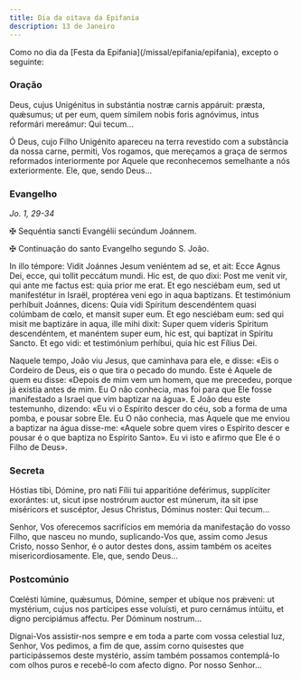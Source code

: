 ```yaml
---
title: Dia da oitava da Epifania
description: 13 de Janeiro
---
```


<aside>
  Como no dia da [Festa da Epifania](/missal/epifania/epifania), excepto o
  seguinte:
</aside>

### Oração

<div class="side-by-side not-content">

Deus, cujus Unigénitus in substántia nostræ carnis appáruit: præsta,
    quǽsumus; ut per eum, quem símilem nobis foris agnóvimus, intus reformári
    mereámur: Qui tecum...

Ó Deus, cujo Filho Unigénito apareceu na terra revestido com a substância da
    nossa carne, permiti, Vos rogamos, que mereçamos a graça de sermos
    reformados interiormente por Aquele que reconhecemos semelhante a nós
    exteriormente. Ele, que, sendo Deus...

</div>

### Evangelho

<em>Jo. 1, 29-34</em>

<div class="side-by-side not-content">

<span class="cross text-red-500">✠</span> Sequéntia sancti Evangélii
    secúndum Joánnem.

<span class="cross text-red-500">✠</span> Continuação do santo Evangelho
    segundo S. João.

In illo témpore: Vidit Joánnes Jesum veniéntem ad se, et ait: Ecce Agnus
    Dei, ecce, qui tollit peccátum mundi. Hic est, de quo dixi: Post me venit
    vir, qui ante me factus est: quia prior me erat. Et ego nesciébam eum, sed
    ut manifestétur in Israël, proptérea veni ego in aqua baptízans. Et
    testimónium perhíbuit Joánnes, dicens: Quia vidi Spíritum descendéntem quasi
    colúmbam de cœlo, et mansit super eum. Et ego nesciébam eum: sed qui misit
    me baptizáre in aqua, ille mihi dixit: Super quem víderis Spíritum
    descendéntem, et manéntem super eum, hic est, qui baptízat in Spíritu
    Sancto. Et ego vidi: et testimónium perhíbui, quia hic est Fílius Dei.

Naquele tempo, João viu Jesus, que caminhava para ele, e disse: «Eis o
    Cordeiro de Deus, eis o que tira o pecado do mundo. Este é Aquele de quem eu
    disse: «Depois de mim vem um homem, que me precedeu, porque já existia antes
    de mim. Eu O não conhecia, mas foi para que Ele fosse manifestado a Israel
    que vim baptizar na água». E João deu este testemunho, dizendo: «Eu vi o
    Espírito descer do céu, sob a forma de uma pomba, e pousar sobre Ele. Eu O
    não conhecia, mas Aquele que me enviou a baptizar na água disse-me: «Aquele
    sobre quem vires o Espírito descer e pousar é o que baptiza no Espírito
    Santo». Eu vi isto e afirmo que Ele é o Filho de Deus».

</div>

### Secreta

<div class="side-by-side not-content">

Hóstias tibi, Dómine, pro nati Fílii tui apparitióne deférimus, supplíciter
    exorántes: ut, sicut ipse nostrórum auctor est múnerum, ita sit ipse
    miséricors et suscéptor, Jesus Christus, Dóminus noster: Qui tecum...

Senhor, Vos oferecemos sacrifícios em memória da manifestação do vosso
    Filho, que nasceu no mundo, suplicando-Vos que, assim como Jesus Cristo,
    nosso Senhor, é o autor destes dons, assim também os aceites
    misericordiosamente. Ele, que, sendo Deus...

</div>

### Postcomúnio

<div class="side-by-side not-content">

Cœlésti lúmine, quǽsumus, Dómine, semper et ubíque nos prǽveni: ut
    mystérium, cujus nos partícipes esse voluísti, et puro cernámus intúitu, et
    digno percipiámus affectu. Per Dóminum nostrum...

Dignai-Vos assistir-nos sempre e em toda a parte com vossa celestial luz,
    Senhor, Vos pedimos, a fim de que, assim corno quisestes que participássemos
    deste mystério, assim também possamos contemplá-lo com olhos puros e
    recebê-lo com afecto digno. Por nosso Senhor...

</div>
